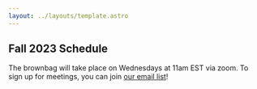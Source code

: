 ```yaml
---
layout: ../layouts/template.astro
---
```


## Fall 2023 Schedule

The brownbag will take place on Wednesdays at 11am EST via zoom. To sign up for meetings, you can join <a class='text-alice-500 underline' href="http://eepurl.com/idlgwP">our email list</a>! 


<WorkshopItem
  day = "2023-09-12"
  paper = "Spatial Extrapolation in Housing Markets"
  paper_href = "https://papers.ssrn.com/sol3/papers.cfm?abstract_id=4536866"
  presenter = "Gen Li"
  presenter_href = "https://www.gen-li.com/"
  type = "30 mins."
/>
<WorkshopItem
  day = "2023-09-12"
  paper = "Idiosyncratic Risk in Returns to Housing"
  presenter = "Francisco Amaral"
  presenter_href = "https://franciscoamaral.net/"
  type = "30 mins."
/>
<WorkshopItem
  day = "2023-09-19"
  paper = "Internal Migration, Structural Transformation and Intergenerational Educational Mobility"
  presenter = "Jingxuan Du"
  type = "60 mins."
/>
<WorkshopItem
  day = "2023-09-26"
  paper = "The Impact of Natural Disasters on Rents: Evidence from Hurricane Sandy"
  presenter = "Kate Harwood"
  presenter_href = "https://furmancenter.org/about/team/bio/kate-hardwood"
  type = "60 mins."
/>
<WorkshopItem
  day = "2023-10-03"
  paper = "Racial Discrimination in Eviction Filing"
  presenter = "Ali Lodermeier"
  presenter_href = "https://www.brown.edu/academics/population-studies/people/person/alison-lodermeier"
  type = "60 mins."
/>
<WorkshopItem
  day = "2023-10-10"
  paper = "Corporate ownership of residential housing"
  presenter = "Konhee Chang"
  presenter_href = "https://konhee.github.io/"
  type = "30 mins."
/>
<WorkshopItem
  day = "2023-10-10"
  paper = "Frictional monopoly power: Theory and Empirics on Housing"
  presenter = "Gonçalo Costa"
  presenter_href = "https://equitablegrowth.org/people/goncalo-costa/"
  type = "30 mins."
/>
<WorkshopItem
  day = "2023-10-17"
  paper = "The Welfare Consequences of Incoming Remote Workers on Local Residents"
  presenter = "Hoyoung Yoo"
  presenter_href = "https://www.hoyoungyoo.com/"
  type = "60 mins."
/>
<WorkshopItem
  day = "2023-10-24"
  paper = "Two-sided Sorting and Spatial Inequality"
  presenter = "Guangbin Hong"
  presenter_href = "https://www.guangbinhong.com/"
  type = "30 mins."
/>
<WorkshopItem
  day = "2023-10-24"
  paper = "Should Governments Subsidize Homeownership? A Quantitative Analysis of Spatial Housing Policies"
  presenter = "Claudio Luccioletti"
  presenter_href = "https://claudioluccioletti.com/"
  type = "30 mins."
/>
<WorkshopItem
  day = "2023-10-31"
  paper = "School Access and City Structure"
  presenter = "Giorgio Pietrabissa"
  presenter_href = "https://giorgiopietrabissa.github.io/"
  type = "60 mins."
/>
<WorkshopItem
  day = "2023-11-07"
  paper = "Urban Transport Infrastructure and Downtown outmigration in the 19th century: the case of Paris"
  presenter = "Pol Cosentino"
  presenter_href = "https://twitter.com/cosentinopol"
  type = "30 mins."
/>
<WorkshopItem
  day = "2023-11-07"
  paper = "The Impact of Youth Centres on Crime"
  presenter = "Carmen Villa-Llera"
  presenter_href = "https://www.carmenvillallera.com/"
  type = "30 mins."
/>
<WorkshopItem
  day = "2023-11-14"
  paper = "Follow the Crowd? Risk and Return of Agglomeration of Migrant Workers"
  presenter = "Yulu Tang"
  type = "60 mins."
/>
